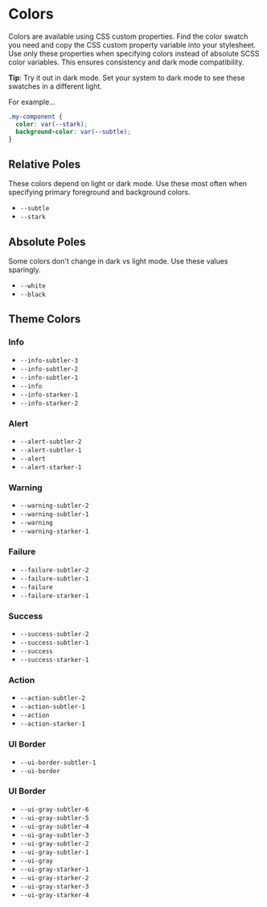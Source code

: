 
<Meta title="Style Guide|Colors" />

# Colors

Colors are available using CSS custom properties.  Find the color swatch you
need and copy the CSS custom property variable into your stylesheet.
Use only these properties when specifying colors instead of absolute SCSS color
variables.  This ensures consistency and dark mode compatibility.

**Tip**:  Try it out in dark mode.  Set your system to dark mode to see these
swatches in a different light.

For example...
```css
.my-component {
  color: var(--stark);
  background-color: var(--subtle);
}
```

## Relative Poles

These colors depend on light or dark mode.  Use these most often
when specifying primary foreground and background colors.

<ul class="swatches">
  <li class="swatch">
    <div class="swatch-chip" style={{backgroundColor: "var(--subtle)"}}></div>
    <div class="swatch-detail">
      <code>--subtle</code>
    </div>
  </li>

  <li class="swatch">
    <div class="swatch-chip" style={{backgroundColor: "var(--stark)"}}></div>
    <div class="swatch-detail">
      <code>--stark</code>
    </div>
  </li>
</ul>

## Absolute Poles

Some colors don't change in dark vs light mode.  Use these values sparingly.

<ul class="swatches">
  <li class="swatch">
    <div class="swatch-chip" style={{backgroundColor: "var(--white)"}}></div>
    <div class="swatch-detail">
      <code>--white</code>
    </div>
  </li>

  <li class="swatch">
    <div class="swatch-chip" style={{backgroundColor: "var(--black)"}}></div>
    <div class="swatch-detail">
      <code>--black</code>
    </div>
  </li>
</ul>

## Theme Colors

### Info

<ul class="swatches">
  <li class="swatch">
    <div class="swatch-chip" style={{backgroundColor: "var(--info-subtler-3)"}}></div>
    <div class="swatch-detail">
      <code>--info-subtler-3</code>
    </div>
  </li>
  <li class="swatch">
    <div class="swatch-chip" style={{backgroundColor: "var(--info-subtler-2)"}}></div>
    <div class="swatch-detail">
      <code>--info-subtler-2</code>
    </div>
  </li>
  <li class="swatch">
    <div class="swatch-chip" style={{backgroundColor: "var(--info-subtler-1)"}}></div>
    <div class="swatch-detail">
      <code>--info-subtler-1</code>
    </div>
  </li>
  <li class="swatch">
    <div class="swatch-chip" style={{backgroundColor: "var(--info)"}}></div>
    <div class="swatch-detail">
      <code>--info</code>
    </div>
  </li>
  <li class="swatch">
    <div class="swatch-chip" style={{backgroundColor: "var(--info-starker-1)"}}></div>
    <div class="swatch-detail">
      <code>--info-starker-1</code>
    </div>
  </li>
  <li class="swatch">
    <div class="swatch-chip" style={{backgroundColor: "var(--info-starker-2)"}}></div>
    <div class="swatch-detail">
      <code>--info-starker-2</code>
    </div>
  </li>
</ul>

### Alert

<ul class="swatches">
  <li class="swatch">
    <div class="swatch-chip" style={{backgroundColor: "var(--alert-subtler-2)"}}></div>
    <div class="swatch-detail">
      <code>--alert-subtler-2</code>
    </div>
  </li>
  <li class="swatch">
    <div class="swatch-chip" style={{backgroundColor: "var(--alert-subtler-1)"}}></div>
    <div class="swatch-detail">
      <code>--alert-subtler-1</code>
    </div>
  </li>
  <li class="swatch">
    <div class="swatch-chip" style={{backgroundColor: "var(--alert)"}}></div>
    <div class="swatch-detail">
      <code>--alert</code>
    </div>
  </li>
  <li class="swatch">
    <div class="swatch-chip" style={{backgroundColor: "var(--alert-starker-1)"}}></div>
    <div class="swatch-detail">
      <code>--alert-starker-1</code>
    </div>
  </li>
</ul>

### Warning

<ul class="swatches">
  <li class="swatch">
    <div class="swatch-chip" style={{backgroundColor: "var(--warning-subtler-2)"}}></div>
    <div class="swatch-detail">
      <code>--warning-subtler-2</code>
    </div>
  </li>
  <li class="swatch">
    <div class="swatch-chip" style={{backgroundColor: "var(--warning-subtler-1)"}}></div>
    <div class="swatch-detail">
      <code>--warning-subtler-1</code>
    </div>
  </li>
  <li class="swatch">
    <div class="swatch-chip" style={{backgroundColor: "var(--warning)"}}></div>
    <div class="swatch-detail">
      <code>--warning</code>
    </div>
  </li>
  <li class="swatch">
    <div class="swatch-chip" style={{backgroundColor: "var(--warning-starker-1)"}}></div>
    <div class="swatch-detail">
      <code>--warning-starker-1</code>
    </div>
  </li>
</ul>

### Failure

<ul class="swatches">
  <li class="swatch">
    <div class="swatch-chip" style={{backgroundColor: "var(--failure-subtler-2)"}}></div>
    <div class="swatch-detail">
      <code>--failure-subtler-2</code>
    </div>
  </li>
  <li class="swatch">
    <div class="swatch-chip" style={{backgroundColor: "var(--failure-subtler-1)"}}></div>
    <div class="swatch-detail">
      <code>--failure-subtler-1</code>
    </div>
  </li>
  <li class="swatch">
    <div class="swatch-chip" style={{backgroundColor: "var(--failure)"}}></div>
    <div class="swatch-detail">
      <code>--failure</code>
    </div>
  </li>
  <li class="swatch">
    <div class="swatch-chip" style={{backgroundColor: "var(--failure-starker-1)"}}></div>
    <div class="swatch-detail">
      <code>--failure-starker-1</code>
    </div>
  </li>
</ul>

### Success

<ul class="swatches">
  <li class="swatch">
    <div class="swatch-chip" style={{backgroundColor: "var(--success-subtler-2)"}}></div>
    <div class="swatch-detail">
      <code>--success-subtler-2</code>
    </div>
  </li>
  <li class="swatch">
    <div class="swatch-chip" style={{backgroundColor: "var(--success-subtler-1)"}}></div>
    <div class="swatch-detail">
      <code>--success-subtler-1</code>
    </div>
  </li>
  <li class="swatch">
    <div class="swatch-chip" style={{backgroundColor: "var(--success)"}}></div>
    <div class="swatch-detail">
      <code>--success</code>
    </div>
  </li>
  <li class="swatch">
    <div class="swatch-chip" style={{backgroundColor: "var(--success-starker-1)"}}></div>
    <div class="swatch-detail">
      <code>--success-starker-1</code>
    </div>
  </li>
</ul>

### Action

<ul class="swatches">
  <li class="swatch">
    <div class="swatch-chip" style={{backgroundColor: "var(--action-subtler-2)"}}></div>
    <div class="swatch-detail">
      <code>--action-subtler-2</code>
    </div>
  </li>
  <li class="swatch">
    <div class="swatch-chip" style={{backgroundColor: "var(--action-subtler-1)"}}></div>
    <div class="swatch-detail">
      <code>--action-subtler-1</code>
    </div>
  </li>
  <li class="swatch">
    <div class="swatch-chip" style={{backgroundColor: "var(--action)"}}></div>
    <div class="swatch-detail">
      <code>--action</code>
    </div>
  </li>
  <li class="swatch">
    <div class="swatch-chip" style={{backgroundColor: "var(--action-starker-1)"}}></div>
    <div class="swatch-detail">
      <code>--action-starker-1</code>
    </div>
  </li>
</ul>

### UI Border

<ul class="swatches">
  <li class="swatch">
    <div class="swatch-chip" style={{backgroundColor: "var(--ui-border-subtler-1)"}}></div>
    <div class="swatch-detail">
      <code>--ui-border-subtler-1</code>
    </div>
  </li>
  <li class="swatch">
    <div class="swatch-chip" style={{backgroundColor: "var(--ui-border)"}}></div>
    <div class="swatch-detail">
      <code>--ui-border</code>
    </div>
  </li>
</ul>

### UI Border

<ul class="swatches">
  <li class="swatch">
    <div class="swatch-chip" style={{backgroundColor: "var(--ui-gray-subtler-6)"}}></div>
    <div class="swatch-detail">
      <code>--ui-gray-subtler-6</code>
    </div>
  </li>
  <li class="swatch">
    <div class="swatch-chip" style={{backgroundColor: "var(--ui-gray-subtler-5)"}}></div>
    <div class="swatch-detail">
      <code>--ui-gray-subtler-5</code>
    </div>
  </li>
  <li class="swatch">
    <div class="swatch-chip" style={{backgroundColor: "var(--ui-gray-subtler-4)"}}></div>
    <div class="swatch-detail">
      <code>--ui-gray-subtler-4</code>
    </div>
  </li>
  <li class="swatch">
    <div class="swatch-chip" style={{backgroundColor: "var(--ui-gray-subtler-3)"}}></div>
    <div class="swatch-detail">
      <code>--ui-gray-subtler-3</code>
    </div>
  </li>
  <li class="swatch">
    <div class="swatch-chip" style={{backgroundColor: "var(--ui-gray-subtler-2)"}}></div>
    <div class="swatch-detail">
      <code>--ui-gray-subtler-2</code>
    </div>
  </li>
  <li class="swatch">
    <div class="swatch-chip" style={{backgroundColor: "var(--ui-gray-subtler-1)"}}></div>
    <div class="swatch-detail">
      <code>--ui-gray-subtler-1</code>
    </div>
  </li>
  <li class="swatch">
    <div class="swatch-chip" style={{backgroundColor: "var(--ui-gray)"}}></div>
    <div class="swatch-detail">
      <code>--ui-gray</code>
    </div>
  </li>
  <li class="swatch">
    <div class="swatch-chip" style={{backgroundColor: "var(--ui-gray-starker-1)"}}></div>
    <div class="swatch-detail">
      <code>--ui-gray-starker-1</code>
    </div>
  </li>
  <li class="swatch">
    <div class="swatch-chip" style={{backgroundColor: "var(--ui-gray-starker-2)"}}></div>
    <div class="swatch-detail">
      <code>--ui-gray-starker-2</code>
    </div>
  </li>
  <li class="swatch">
    <div class="swatch-chip" style={{backgroundColor: "var(--ui-gray-starker-3)"}}></div>
    <div class="swatch-detail">
      <code>--ui-gray-starker-3</code>
    </div>
  </li>
  <li class="swatch">
    <div class="swatch-chip" style={{backgroundColor: "var(--ui-gray-starker-4)"}}></div>
    <div class="swatch-detail">
      <code>--ui-gray-starker-4</code>
    </div>
  </li>
</ul>
